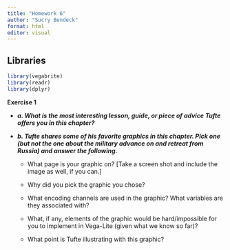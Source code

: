 ```yaml
---
title: "Homework 6"
author: "Sucry Bendeck"
format: html
editor: visual
---
```

## Libraries

```r
library(vegabrite)
library(readr)
library(dplyr)
```

**Exercise 1**

- ***a. What is the most interesting lesson, guide, or piece of advice Tufte offers you in this chapter?***

- ***b. Tufte shares some of his favorite graphics in this chapter. Pick one (but not the one about the military advance on and retreat from Russia) and answer the following.***

  - What page is your graphic on? [Take a screen shot and include the image as well, if you can.]

  -  Why did you pick the graphic you chose?

  - What encoding channels are used in the graphic? What variables are they associated with?

  -  What, if any, elements of the graphic would be hard/impossible for you to implement in Vega-Lite (given what we know so far)?

  - What point is Tufte illustrating with this graphic?
